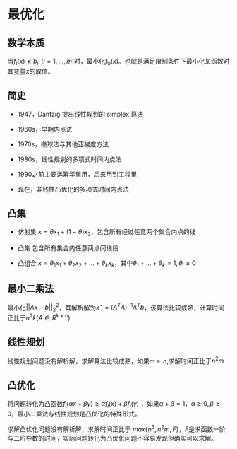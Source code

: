 # 最优化 {#opt}

## 数学本质

当$f_i(x)\leq b_i,(i = 1,...,m)$时，最小化$f_0(x)$。也就是满足限制条件下最小化某函数时其变量$x$的取值。

## 简史

- 1947，Dantzig 提出线性规划的 simplex 算法

- 1960s，早期内点法

- 1970s，椭球法与其他亚梯度方法

- 1980s，线性规划的多项式时间内点法

- 1990之前主要运筹学里用，后来用到工程里

- 现在，非线性凸优化的多项式时间内点法

## 凸集

- 仿射集 $x = \theta x_1 + (1-\theta)x_2$，包含所有经过任意两个集合内点的线

- 凸集 包含所有集合内任意两点间线段

- 凸组合 $x = \theta_1x_1+\theta_2x_2+...+\theta_kx_k$，其中$\theta_1+...+\theta_k = 1, \theta_i \geq 0$

## 最小二乘法

最小化$||Ax-b||_2^2$，其解析解为$x^\star = (A^TA)^{-1}A^Tb$，该算法比较成熟，计算时间正比于$n^2k(A\in R^{k\times n})$

## 线性规划

线性规划问题没有解析解，求解算法比较成熟，如果$m\geq n$,求解时间正比于$n^2m$

## 凸优化

将问题转化为凸函数$f_i(\alpha x+\beta y)\geq \alpha f_i(x)+\beta f_i(y)$ ，如果$\alpha + \beta = 1$，$\alpha \geq 0, \beta\geq 0$，最小二乘法与线性规划是凸优化的特殊形式。

求解凸优化问题没有解析解，求解时间正比于 $max\{ n^3,n^2m,F\}$，$F$是求函数一阶与二阶导数的时间，实际问题转化为凸优化问题不容易发现但确实可以求解。

